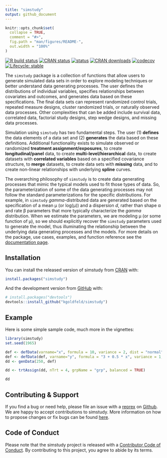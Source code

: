 ```yaml
---
title: "simstudy"
output: github_document
---
```


```r
knitr::opts_chunk$set(
  collapse = TRUE,
  comment = "#>",
  fig.path = "man/figures/README-",
  out.width = "100%"
)
```

<!-- README.md is generated from README.Rmd. Please edit that file -->
<!-- badges: start -->
[![R build status](https://github.com/kgoldfeld/simstudy/workflows/R-CMD-check/badge.svg?branch=main)](https://github.com/kgoldfeld/simstudy/actions){target="_blank"}
[![CRAN status](https://www.r-pkg.org/badges/version/simstudy)](https://CRAN.R-project.org/package=simstudy){target="_blank"}
[![status](https://joss.theoj.org/papers/640fd4333948933b2817343e86df3424/status.svg)](https://joss.theoj.org/papers/640fd4333948933b2817343e86df3424){target="_blank"}
[![CRAN downloads](https://cranlogs.r-pkg.org/badges/grand-total/simstudy)](https://CRAN.R-project.org/package=simstudy){target="_blank"}
[![codecov](https://codecov.io/gh/kgoldfeld/simstudy/branch/main/graph/badge.svg)](https://codecov.io/gh/kgoldfeld/simstudy){target="_blank"}
[![Lifecycle: stable](https://img.shields.io/badge/lifecycle-stable-brightgreen.svg)](https://www.tidyverse.org/lifecycle/#stable){target="_blank"}
<!-- badges: end -->

The `simstudy` package is a collection of functions that allow users to generate simulated data sets in order to explore modeling techniques or better understand data generating processes. The user defines the distributions of individual variables, specifies relationships between covariates and outcomes, and generates data based on these specifications. The final data sets can represent randomized control trials, repeated measure designs, cluster randomized trials, or naturally observed data processes. Other complexities that can be added include survival data, correlated data, factorial study designs, step wedge designs, and missing data processes.

Simulation using `simstudy` has two fundamental steps. The user (1) **defines** the data elements of a data set and (2) **generates** the data based on these definitions. Additional functionality exists to simulate observed or randomized **treatment assignment/exposures**, to create **longitudinal/panel** data, to create **multi-level/hierarchical** data, to create datasets with **correlated variables** based on a specified covariance structure, to **merge** datasets, to create data sets with **missing** data, and to create non-linear relationships with underlying **spline** curves.

The overarching philosophy of `simstudy` is to create data generating processes that mimic the typical models used to fit those types of data. So, the parameterization of some of the data generating processes may not follow the standard parameterizations for the specific distributions. For example, in `simstudy` *gamma*-distributed data are generated based on the specification of a mean &mu; (or log(&mu;)) and a dispersion $d$, rather than shape &alpha; and rate &beta; parameters that more typically characterize the *gamma* distribution. When we estimate the parameters, we are modeling &mu; (or some function of &mu;), so we should explicitly recover the `simstudy` parameters used to generate the model, thus illuminating the relationship between the underlying data generating processes and the models. For more details on the
package, use cases, examples, and function reference see the [documentation page](https://kgoldfeld.github.io/simstudy/articles/simstudy.html).


## Installation

You can install the released version of simstudy from [CRAN](https://CRAN.R-project.org){target="_blank"} with:

``` r
install.packages("simstudy")
```

And the development version from [GitHub](https://github.com/){target="_blank"} with:

``` r
# install.packages("devtools")
devtools::install_github("kgoldfeld/simstudy")
```
## Example

Here is some simple sample code, much more in the vignettes:

```r
library(simstudy)
set.seed(1965)

def <- defData(varname="x", formula = 10, variance = 2, dist = "normal")
def <- defData(def, varname="y", formula = "3 + 0.5 * x", variance = 1, dist = "normal")
dd <- genData(250, def)

dd <- trtAssign(dd, nTrt = 4, grpName = "grp", balanced = TRUE)

dd
```

## Contributing & Support

If you find a bug or need help, please file an issue with a [reprex](https://www.tidyverse.org/help/){target="_blank"} on [Github](https://github.com/kgoldfeld/simstudy/issues){target="_blank"}. We are happy to accept contributions to simstudy. More information on how to propose changes or fix bugs can be found [here](https://kgoldfeld.github.io/simstudy/CONTRIBUTING.html){target="_blank"}.

## Code of Conduct

Please note that the simstudy project is released with a [Contributor Code of Conduct](https://kgoldfeld.github.io/simstudy/CODE_OF_CONDUCT.html){target="_blank"}. By contributing to this project, you agree to abide by its terms.
